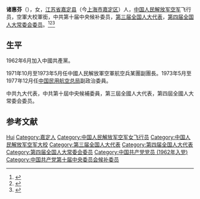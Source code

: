 '''诸惠芬'''（{{bd|1937年|}}），女，[[江苏省_(中华民国)|江苏省]][[嘉定县|嘉定县]]（今[[上海市|上海市]][[嘉定区|嘉定区]]）人，[[中国人民解放军空军|中国人民解放军空军]]飞行员，空軍大校軍銜，中共第十届中央候补委员，[[第三届全国人大代表|第三届全国人大代表]]，[[第四届全国人大常委会委员|第四届全国人大常委会委员]]。<ref>{{cite book |title = 华夏妇女名人词典 |editor = 周行健 主编 |publisher=华夏出版社 |year=1988 |ISBN = |location=北京 }}</ref><ref>{{cite book |title = 古今中外女名人辞典 |editor= [[中国妇女管理干部学院|中国妇女管理干部学院]] |publisher=中国广播电视出版社 |year=1989 |ISBN = |location=北京 }}</ref><ref>{{cite book |title = 中华人民共和国职官志 |editors = 何虎生、李耀东、向常福 主编 |publisher=中国社会出版社 |year=2003 |ISBN = 9787800883934 |location=北京 }}</ref>

== 生平 ==
1962年6月加入中國共產黨。

1971年10月至1973年5月任中國人民解放軍空軍航空兵某團副團長。1973年5月至1977年12月任[[中国民用航空总局|中国民用航空总局]]副政治委員。

中共九大代表，中共第十屆中央候補委員，第三屆全國人大代表，第四屆全國人大常委会委员。

== 参考文献 ==
{{Reflist}}

{{Authority control}}

{{DEFAULTSORT:Zhu诸}}
[[Category:诸姓|Hui]]
[[Category:嘉定人|Category:嘉定人]]
[[Category:中国人民解放军空军女飞行员|Category:中国人民解放军空军女飞行员]]
[[Category:中国人民解放军空军大校|Category:中国人民解放军空军大校]]
[[Category:第三届全国人大代表|Category:第三届全国人大代表]]
[[Category:第四届全国人大代表|Category:第四届全国人大代表]]
[[Category:第四届全国人大常委会委员|Category:第四届全国人大常委会委员]]
[[Category:中国共产党党员_(1962年入党)|Category:中国共产党党员 (1962年入党)]]
[[Category:中国共产党第十届中央委员会候补委员|Category:中国共产党第十届中央委员会候补委员]]